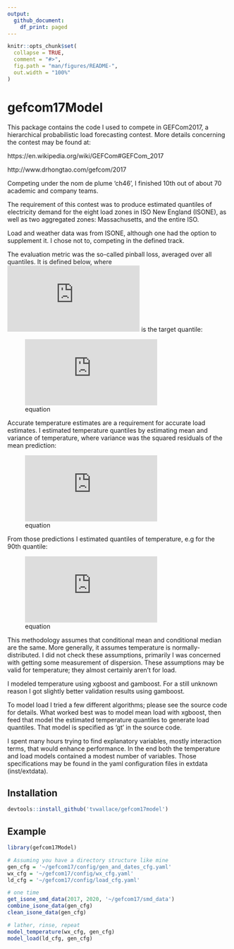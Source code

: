 ```yaml
---
output:
  github_document:
    df_print: paged
---
```


<!-- README.md is generated from README.Rmd. Please edit that file -->

```r
knitr::opts_chunk$set(
  collapse = TRUE,
  comment = "#>",
  fig.path = "man/figures/README-",
  out.width = "100%"
)
```

# gefcom17Model

<!-- badges: start -->
<!-- badges: end -->

This package contains the code I used to compete in GEFCom2017, a hierarchical probabilistic load forecasting contest.  More details concerning the contest may be found at:

https://en.wikipedia.org/wiki/GEFCom#GEFCom_2017

http://www.drhongtao.com/gefcom/2017

Competing under the nom de plume 'ch46', I finished 10th out of about 70 academic and company teams.

The requirement of this contest was to produce estimated quantiles of electricity demand for the eight load zones in ISO New England (ISONE), as well as two aggregated zones: Massachusetts, and the entire ISO.

Load and weather data was from ISONE, although one had the option to supplement it.  I chose not to, competing in the defined track.
  
The evaluation metric was the so-called pinball loss, averaged over all quantiles. It is defined below, where ![equation](https://latex.codecogs.com/gif.latex?%5Ctau) is the target quantile:  
   
![equation](https://latex.codecogs.com/gif.latex?%5Cbegin%7Baligned%7D%20F_%7B%5Ctau%7D%28y%2C%5Chat%7By%7D%29%20%26%20%3D%20%28y%20-%20%5Chat%7By%7D%29%20%5Ctau%20%5Chspace%7B1cm%7D%5Ctextrm%7B%20if%20%7D%20y%20%5Cgeq%20%5Chat%7By%7D%20%5C%5C%5C%20%26%20%3D%20%28%5Chat%7By%7D%20-%20y%29%20%281%20-%20%5Ctau%29%20%5Ctextrm%7B%20if%20%7D%20%5Chat%7By%7D%20%3E%20y%20%5Cend%7Baligned%7D)   
    
    
Accurate temperature estimates are a requirement for accurate load estimates. I estimated temperature quantiles by estimating mean and variance of temperature, where variance was the squared residuals of the mean prediction:  
   
![equation](https://latex.codecogs.com/gif.latex?%5Csigma_%7Btemp%7D%5E%7B2%7D%20%3D%20%28temp%20-%20%5Chat%7Btemp%7D%29%5E%7B2%7D)

   
From those predictions I estimated quantiles of temperature, e.g for the 90th quantile:   
   
![equation](https://latex.codecogs.com/gif.latex?q90_%7Btemp%7D%20%3D%20%5Chat%7Bmu_%7Btemp%7D%7D%20&plus;%20qnorm%280.90%29*%5Chat%7B%5Csigma_%7Btemp%7D%7D)
   
This methodology assumes that conditional mean and conditional median are the same.  More generally, it assumes temperature is normally-distributed. I did not check these assumptions, primarily I was concerned with getting some measurement of dispersion. These assumptions may be valid for temperature; they almost certainly aren't for load.   


I modeled temperature using xgboost and gamboost.  For a still unknown reason I got slightly better validation results using gamboost.

To model load I tried a few different algorithms; please see the source code for details.  What worked best was to model mean load with xgboost, then feed that model the estimated temperature quantiles to generate load quantiles.  That model is specified as 'gt' in the source code.
  
I spent many hours trying to find explanatory variables, mostly interaction terms, that would enhance performance. In the end both the temperature and load models contained a modest number of variables. Those specifications may be found in the yaml configuration files in extdata (inst/extdata).
  

## Installation  

``` r
devtools::install_github('tvwallace/gefcom17model')
```
  
## Example  
  
```r
library(gefcom17Model)

# Assuming you have a directory structure like mine
gen_cfg = '~/gefcom17/config/gen_and_dates_cfg.yaml'
wx_cfg = '~/gefcom17/config/wx_cfg.yaml'
ld_cfg = '~/gefcom17/config/load_cfg.yaml'

# one time
get_isone_smd_data(2017, 2020, '~/gefcom17/smd_data')
combine_isone_data(gen_cfg)
clean_isone_data(gen_cfg)

# lather, rinse, repeat
model_temperature(wx_cfg, gen_cfg)
model_load(ld_cfg, gen_cfg)
```

